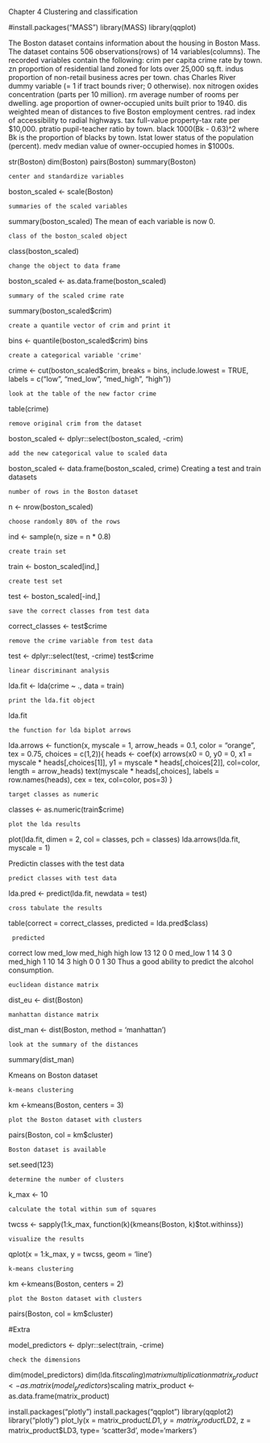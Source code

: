    Chapter 4 Clustering and classification

#install.packages("MASS")
library(MASS)
library(qqplot)

The Boston dataset contains information about the housing in Boston Mass. The dataset contains 506 observations(rows) of 14 variables(columns). The recorded variables contain the following: 
  crim per capita crime rate by town. 
  zn proportion of residential land zoned for lots over 25,000 sq.ft. 
  indus proportion of non-retail business acres per town. 
  chas Charles River dummy variable (= 1 if tract bounds river; 0 otherwise). 
  nox nitrogen oxides concentration (parts per 10 million). 
  rm average number of rooms per dwelling. 
  age proportion of owner-occupied units built prior to 1940. 
  dis weighted mean of distances to five Boston employment centres. 
  rad index of accessibility to radial highways. 
  tax full-value property-tax rate per \$10,000. 
  ptratio pupil-teacher ratio by town. 
  black 1000(Bk - 0.63)^2 where Bk is the proportion of blacks by town. 
  lstat lower status of the population (percent). 
  medv median value of owner-occupied homes in \$1000s.



str(Boston)
dim(Boston)
pairs(Boston)
summary(Boston)



    center and standardize variables
boston_scaled <- scale(Boston)

    summaries of the scaled variables
summary(boston_scaled)
The mean of each variable is now 0. 

    class of the boston_scaled object
class(boston_scaled)


    change the object to data frame
boston_scaled <- as.data.frame(boston_scaled)

    summary of the scaled crime rate
summary(boston_scaled$crim)

    create a quantile vector of crim and print it
bins <- quantile(boston_scaled$crim)
bins

    create a categorical variable 'crime'
crime <- cut(boston_scaled$crim, breaks = bins, include.lowest = TRUE, labels = c("low", "med_low", "med_high", "high"))

    look at the table of the new factor crime
table(crime)

    remove original crim from the dataset
boston_scaled <- dplyr::select(boston_scaled, -crim)

    add the new categorical value to scaled data
boston_scaled <- data.frame(boston_scaled, crime)
   Creating a test and train datasets

    number of rows in the Boston dataset 
n <- nrow(boston_scaled)

    choose randomly 80% of the rows
ind <- sample(n,  size = n * 0.8)

    create train set
train <- boston_scaled[ind,]

    create test set 
test <- boston_scaled[-ind,]

    save the correct classes from test data
correct_classes <- test$crime

    remove the crime variable from test data
test <- dplyr::select(test, -crime)
test$crime

    linear discriminant analysis
lda.fit <- lda(crime ~ ., data = train)

    print the lda.fit object
lda.fit

    the function for lda biplot arrows
lda.arrows <- function(x, myscale = 1, arrow_heads = 0.1, color = "orange", tex = 0.75, choices = c(1,2)){
  heads <- coef(x)
  arrows(x0 = 0, y0 = 0, 
         x1 = myscale * heads[,choices[1]], 
         y1 = myscale * heads[,choices[2]], col=color, length = arrow_heads)
  text(myscale * heads[,choices], labels = row.names(heads), 
       cex = tex, col=color, pos=3)
}

    target classes as numeric
classes <- as.numeric(train$crime)

    plot the lda results
plot(lda.fit, dimen = 2, col = classes, pch = classes)
lda.arrows(lda.fit, myscale = 1)


   Predictin classes with the test data


    predict classes with test data
lda.pred <- predict(lda.fit, newdata = test)

    cross tabulate the results
table(correct = correct_classes, predicted = lda.pred$class)

     predicted
correct    low med_low med_high high
  low       13      12        0    0
  med_low    1      14        3    0
  med_high   1      10       14    3
  high       0       0        1   30
 Thus a good ability to predict the alcohol consumption.



    euclidean distance matrix
dist_eu <- dist(Boston)

 

    manhattan distance matrix
dist_man <- dist(Boston, method = 'manhattan')

    look at the summary of the distances
summary(dist_man)

    
   Kmeans on Boston dataset

    k-means clustering
km <-kmeans(Boston, centers = 3)

    plot the Boston dataset with clusters
pairs(Boston, col = km$cluster)

    Boston dataset is available
set.seed(123)

    determine the number of clusters
k_max <- 10

    calculate the total within sum of squares
twcss <- sapply(1:k_max, function(k){kmeans(Boston, k)$tot.withinss})

    visualize the results
qplot(x = 1:k_max, y = twcss, geom = 'line')

    k-means clustering
km <-kmeans(Boston, centers = 2)

    plot the Boston dataset with clusters
pairs(Boston, col = km$cluster)


#Extra

model_predictors <- dplyr::select(train, -crime)



    check the dimensions
dim(model_predictors)
dim(lda.fit$scaling)
    matrix multiplication
matrix_product <- as.matrix(model_predictors) %*% lda.fit$scaling
matrix_product <- as.data.frame(matrix_product)

install.packages("plotly")
install.packages("qqplot")
library(qqplot2)
library("plotly")
plot_ly(x = matrix_product$LD1, y = matrix_product$LD2, z = matrix_product$LD3, type= 'scatter3d', mode='markers')

